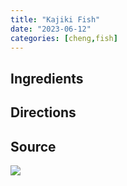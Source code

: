 ```yaml
---
title: "Kajiki Fish"
date: "2023-06-12"
categories: [cheng,fish]
---
```


## Ingredients

## Directions

## Source

![](source.jpg)
